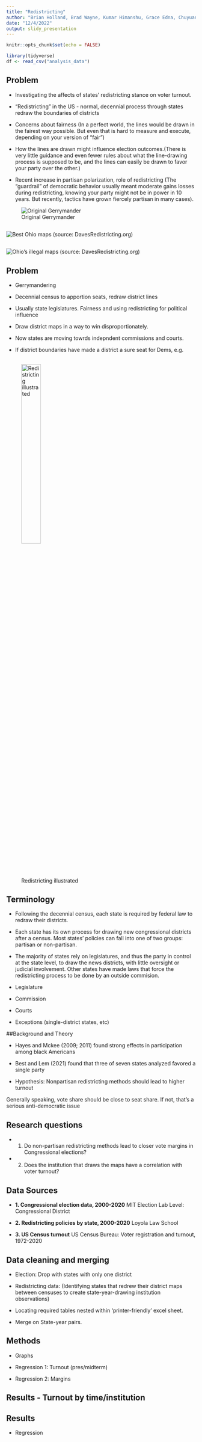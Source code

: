 ```yaml
---
title: "Redistricting"
author: "Brian Holland, Brad Wayne, Kumar Himanshu, Grace Edna, Chuyuan Zhong"
date: "12/4/2022"
output: slidy_presentation
---
```


```r
knitr::opts_chunk$set(echo = FALSE)
```


```r
library(tidyverse)
df <- read_csv("analysis_data")
```

## Problem

- Investigating the affects of states' redistricting stance on voter turnout.

 - "Redistricting" in the US - normal, decennial process through states redraw the boundaries of  districts

 - Concerns about fairness (In a perfect world, the lines would be drawn in the fairest way possible. But even that is hard to measure and execute, depending on your version of "fair")

 - How the lines are drawn might influence election outcomes.(There is very little guidance and even fewer rules about what the line-drawing process is supposed to be, and the lines can easily be drawn to favor your party over the other.)
 
- Recent increase in partisan polarization, role of redistricting (The "guardrail" of democratic behavior usually meant moderate gains losses during redistricting, knowing your party might not be in power in 10 years. But recently, tactics have grown fiercely partisan in many cases).




![Original Gerrymander](images/GerryManderCartoonMap.png)

## 

![Best Ohio maps](images/ohio_bests.png)
(source: DavesRedistricting.org)


## 

![Ohio's illegal maps](images/ohio_current.png)
(source: DavesRedistricting.org)


## Problem

- Gerrymandering 

- Decennial census to apportion seats, redraw district lines

- Usually state legislatures. Fairness and using redistricting for political influence

- Draw district maps in a way to win disproportionately.

- Now states are moving towrds indepndent commissions and courts.

- If district boundaries have made a district a sure seat for Dems, e.g. 

## 

![Redistricting illustrated](images/DifferingApportionment.svg){width=35%}


## Terminology

- Following the decennial census, each state is required by federal law to redraw their districts.

- Each state has its own process for drawing new congressional districts after a census. Most states’ policies can fall into one of two groups: partisan or non-partisan.

- The majority of states rely on legislatures, and thus the party in control at the state level, to draw the news districts, with little oversight or judicial involvement. Other states have made laws that force the redistricting process to be done by an outside commision.



 - Legislature
 - Commission
 - Courts
 - Exceptions (single-district states, etc)



##Background and Theory


- Hayes and Mckee (2009; 2011) found strong effects in participation among black Americans

- Best and Lem (2021) found that three of seven states analyzed favored a single party

- Hypothesis: Nonpartisan redistricting methods should lead to higher turnout

Generally speaking, vote share should be close to seat share. If not, that's a serious anti-democratic issue



## Research questions


- 1. Do non-partisan redistricting methods lead to closer vote margins in Congressional elections?

- 2. Does the institution that draws the maps have a correlation with voter turnout?






## Data Sources

- **1. Congressional election data, 2000-2020**
MIT Election Lab
Level: Congressional District

- **2. Redistricting policies by state, 2000-2020**
Loyola Law School


- **3. US Census turnout**
US Census Bureau: Voter registration and turnout, 1972-2020







## Data cleaning and merging

- Election: Drop with states with only one district

- Redistricting data: (Identifying states that redrew their district maps between censuses to create state-year-drawing institution observations)


- Locating required tables nested within 'printer-friendly' excel sheet.


-  Merge on State-year pairs.



## Methods

- Graphs

- Regression 1: Turnout (pres/midterm)

- Regression 2: Margins


## Results - Turnout by time/institution





## Results

- Regression




























